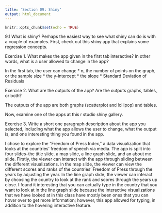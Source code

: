 ```yaml
---
title: 'Section 09: Shiny'
output: html_document
---
```


```r
knitr::opts_chunk$set(echo = TRUE)
```

9.1 What is shiny?
Perhaps the easiest way to see what shiny can do is with a couple of examples. First, check out this shiny app that explains some regression concepts.

Exercise 1. What makes the app given in the first tab interactive? In other words, what is a user allowed to change in the app?

In the first tab, the user can change
* n, the number of points on the graph, or the sample size
* the y-intercept
* the slope 
* Standard Deviation of Residuals


Exercise 2. What are the outputs of the app? Are the outputs graphs, tables, or both?

The outputs of the app are both graphs (scatterplot and lollipop) and tables. 


Now, examine one of the apps at this r studio shiny gallery.

Exercise 3. Write a short one paragraph description about the app you selected, including what the app allows the user to change, what the output is, and one interesting thing you found in the app.

I chose to explore the "Freedom of Press Index," a data visualization that looks at the countries' freedom of speech via media. The app is split into four slides--the title slide, a map slide, a line graph slide, and an about me slide. Firstly, the viewer can interact with the app through sliding between the different visualizations. In the map slide, the viewer can view the different scores and ranks of the countries' Freedom of Press through the years by adjusting the year. In the line graph slide, the viewer can interact by choosing the country to look at the rank and scores through the years up close. I found it interesting that you can actually type in the country that you want to look at in the line graph slide because the interactive visualizations that we have looked at in this class have mostly been ones that you can hover over to get more information; however, this app allowed for typing, in addition to the hovering interactive feature. 